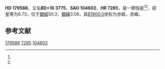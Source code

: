 {{Starbox begin
| name = HD 179588
}}
{{Starbox observe
| epoch = [[J2000.0|J2000.0]]
| constell = {{星座名待查}}<ref name=SIMBAD>{{cite web
 | url=http://simbad.u-strasbg.fr/simbad/sim-id?Ident=HR+7285
 | title=Pulsating variable Star
 | publisher=Centre de Données astronomiques de Strasbourg
 | work=SIMBAD
 | accessdate=2012-07-13
 | archive-date=2016-03-16
 | archive-url=https://web.archive.org/web/20160316080325/http://simbad.u-strasbg.fr/simbad/sim-id?Ident=HR+7285
 | dead-url=no
 }}</ref><ref name=DATA>{{cite web
 | url=http://vizier.u-strasbg.fr/viz-bin/VizieR-5?-out.add=.&-source=5050&-corr=PK=HR&-out.max=9999&HR=7285
 | title=VizieR Detailed Page
 | accessdate=2012-07-13
 | archive-date=2019-02-16
 | archive-url=https://web.archive.org/web/20190216093204/http://vizier.u-strasbg.fr/viz-bin/VizieR-5?-out.add=.&-source=5050&-corr=PK=HR&-out.max=9999&HR=7285
 | dead-url=no
 }}</ref>
| 星官 = 
| ra = {{RA|19|12|34.4}}<ref name=SIMBAD /><ref name=DATA />
| dec = {{DEC|+16|50|47}}<ref name=SIMBAD /><ref name=DATA />
| appmag_v = 6.73<ref name=SIMBAD /><ref name=DATA />
}}
{{Starbox character
| class = B9IV<ref name=SIMBAD /><ref name=DATA />
| b-v = -0.01<ref name=SIMBAD /><ref name=DATA />
| u-b = -0.28<ref name=SIMBAD /><ref name=DATA />
| r-i = <ref name=SIMBAD /><ref name=DATA />
| variable = 
}}
{{Starbox astrometry
| radial_v = -0.28
| prop_mo_ra = -18
| parallax = 0.007
| p_error = 
}}
{{Starbox catalog
| names =BD+16 3775，[[SAO星表|SAO]] 104602，[[HD星表|HD]] 179588，[[HR星表|HR]] 7285}}
{{Starbox reference |Simbad=HR+7285}}
{{Starbox end}}

'''HD 179588'''，又名'''BD+16 3775'''，'''SAO 104602'''、'''HR 7285'''，是一颗恒星<ref name=SIMBAD /><ref name=DATA />，视星等为6.73，位于[[銀道座標系|銀經]]50.3，[[銀道座標系|銀緯]]3.08，其[[B1900.0|B1900.0]]坐标为赤經{{RA|19|8|5.4}}，赤緯{{DEC|+16|3.08|43}}。

== 参考文献 ==
{{reflist}}

{{star-stub}}

[[Category:HD和HDE天體|179588]]
[[Category:HR天體|7285]]
[[Category:SAO天體|104602]]